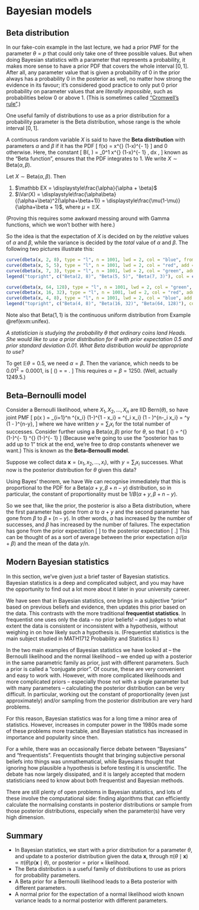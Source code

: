 # Bayesian models {#L20-bayes-models}

## Beta distribution  {#beta}

In our fake-coin example in the last lecture, we had a prior PMF for the parameter $\theta = p$ that could only take one of three possible values. But when doing Bayesian statistics with a parameter that represents a probability, it makes more sense to have a prior PDF that covers the whole interval $[0,1]$. After all, any parameter value that is given a probability of 0 in the prior always has a probability 0 in the posterior as well, no matter how strong the evidence in its favour; it's considered good practice to only put 0 prior probability on parameter values that are *literally impossible*, such as probabilities below 0 or above 1. (This is sometimes called ["Cromwell's rule"](https://en.wikipedia.org/wiki/Cromwell%27s_rule).)

One useful family of distributions to use as a prior distribution for a probability parameter is the Beta distribution, whose range is the whole interval $[0,1]$.

::: {.definition}
A continuous random variable $X$ is said to have the **Beta distribution** with parameters $\alpha$ and $\beta$ if it has the PDF
\[ f(x) = \frac{1}{B(\alpha, \beta)} x^{\alpha-1} (1-x)^{\beta - 1} \qquad \text{for $0 \leq x \leq 1$}  \]
and 0 otherwise. Here, the constant
\[ B(\alpha, \beta) = \int_0^1 x^{\alpha-1} (1-x)^{\beta - 1} \, \mathrm dx , \]
known as the "Beta function", ensures that the PDF integrates to 1. We write $X \sim \text{Beta}(\alpha, \beta)$.
:::

::: {.theorem}
Let $X \sim \text{Beta}(\alpha,\beta)$. Then

1. $\mathbb EX = \displaystyle\frac{\alpha}{\alpha + \beta}$
2. $\Var(X) = \displaystyle\frac{\alpha\beta}{(\alpha+\beta)^2(\alpha+\beta+1)} = \displaystyle\frac{\mu(1-\mu)}{\alpha+\beta + 1}$, where $\mu = \mathbb EX$.
:::

(Proving this requires some awkward messing around with Gamma functions, which we won't bother with here.)

So the idea is that the expectation of $X$ is decided on by the *relative* values of $\alpha$ and $\beta$, while the variance is decided by the *total* value of $\alpha$ and $\beta$. The following two pictures illustrate this:

```r
curve(dbeta(x, 2, 8), type = "l", n = 1001, lwd = 2, col = "blue", from = 0, to = 1, ylab = "probability density function f(x)", ylim = c(0,4))
curve(dbeta(x, 5, 5), type = "l", n = 1001, lwd = 2, col = "red", add = TRUE)
curve(dbeta(x, 7, 3), type = "l", n = 1001, lwd = 2, col = "green", add = TRUE)
legend("topright", c("Beta(2, 8)", "Beta(5, 5)", "Beta(7, 3)"), col = c("blue", "red", "green"), lwd = 2)
```

```r
curve(dbeta(x, 64, 128), type = "l", n = 1001, lwd = 2, col = "green", from = 0, to = 1, ylab = "probability density function f(x)")
curve(dbeta(x, 16, 32), type = "l", n = 1001, lwd = 2, col = "red", add = TRUE)
curve(dbeta(x, 4, 8), type = "l", n = 1001, lwd = 2, col = "blue", add = TRUE)
legend("topright", c("Beta(4, 8)", "Beta(16, 32)", "Beta(64, 128)"), col = c("blue", "red", "green"), lwd = 2)
```

Note also that $\text{Beta}(1,1)$ is the continuous uniform distribution from Example \@ref(exm:unifex).

::: {.example}
*A statistician is studying the probability $\theta$ that ordinary coins land Heads. She would like to use a prior distribution for $\theta$ with prior expectation $0.5$ and prior standard deviation $0.01$. What Beta distribution would be appropriate to use?*

To get $\mathbb E\theta = 0.5$, we need $\alpha = \beta$. Then the variance, which needs to be $0.01^2 = 0.0001$, is
\[ \Var(\theta) = \frac{\mu(1-\mu)}{\alpha+\beta+1} = \frac{0.25}{\alpha + \beta + 1} . \]
This requires $\alpha = \beta = 1250$. (Well, actually $1249.5$.)
:::

## Beta--Bernoulli model  {#beta-bern}

Consider a Bernoulli likelihood, where $X_1, X_2, \dots, X_n$ are IID $\text{Bern}(\theta)$, so have joint PMF
\[ p(\mathbf x \mid \theta) = \prod_{i=1}^n \theta^{x_i} (1-\theta)^{1 - x_i} = \theta^{\sum_i x_i} (1 - \theta)^{n-\sum_i x_i} = \theta^y (1 - \theta)^{n-y}, \]
where we have written $y = \sum_i x_i$ for the total number of successes.
Consider further using a $\text{Beta}(\alpha, \beta)$ prior for $\theta$, so that
\[ \pi(\theta) = \frac{1}{B(\alpha, \beta)} \theta^{\alpha-1} (1-\theta)^{\beta - 1} \propto \theta^{\alpha-1} (1-\theta)^{\beta - 1} \]
(Because we're going to use the "posterior has to add up to 1" trick at the end, we're free to drop constants whenever we want.) This is known as the **Beta--Bernoulli model**.

Suppose we collect data $\mathbf x = (x_1, x_2, \dots, x_i)$, with $y = \sum_i x_i$ successes. What now is the posterior distribution for $\theta$ given this data?

Using Bayes' theorem, we have
\begin{align*}
\pi(\mathbf x \mid \theta)
  &\propto \pi(\theta) p(\mathbf x \mid \theta) \\
  &= \theta^{\alpha-1} (1-\theta)^{\beta - 1} \times \theta^y (1 - \theta)^{n-y} \\
  &= \theta^{\alpha + y - 1} (1 - \theta)^{\beta + n - y - 1} .
\end{align*}
We can recognise immediately that this is proportional to the PDF for a $\text{Beta}(\alpha + y, \beta + n - y)$ distribution, so in particular, the constant of proportionality must be $1/B(\alpha + y, \beta + n - y)$.

So we see that, like the prior, the posterior is also a Beta distribution, where the first parameter has gone from $\alpha$ to $\alpha + y$ and the second parameter has gone from $\beta$ to $\beta + (n-y)$. In other words, $\alpha$ has increased by the number of successes, and $\beta$ has increased by the number of failures.
The expectation has gone from the prior expectation
\[ \frac{\alpha}{\alpha + \beta} \]
to the posterior expectation
\[ \frac{\alpha + y}{\alpha + \beta + n} .\]
This can be thought of as a sort of average between the prior expectation $\alpha/(\alpha + \beta)$ and the mean of the data $y/n$.

## Modern Bayesian statistics  {#modern-bayes}

In this section, we've given just a brief taster of Bayesian statistics. Bayesian statistics is a deep and complicated subject, and you may have the opportunity to find out a lot more about it later in your university career.

We have seen that in Bayesian statistics, one brings in a subjective "prior" based on previous beliefs and evidence, then updates this prior based on the data. This contrasts with the more traditional **frequentist statistics**. In frequentist one uses only the data -- no prior beliefs! -- and judges to what extent the data is consistent or inconsistent with a hypothesis, without weighing in on how likely such a hypothesis is. (Frequentist statistics is the main subject studied in MATH1712 Probability and Statistics II.)

In the two main examples of Bayesian statistics we have looked at -- the Bernoulli likelihood and the normal likelihood -- we ended up with a posterior in the same parametric family as prior, just with different parameters. Such a prior is called a "conjugate prior". Of course, these are very convenient and easy to work with. However, with more complicated likelihoods and more complicated priors -- especially those not with a single parameter but with many parameters -- calculating the posterior distribution can be very difficult. In particular, working out the constant of proportionality (even just approximately) and/or sampling from the posterior distribution are very hard problems.

For this reason, Bayesian statistics was for a long time a minor area of statistics. However, increases in computer power in the 1980s made some of these problems more tractable, and Bayesian statistics has increased in importance and popularity since then.

For a while, there was an occasionally fierce debate between "Bayesians" and "frequentists". Frequentists thought that bringing subjective personal beliefs into things was unmathematical, while Bayesians thought that ignoring how plausible a hypothesis is before testing it is unscientific. The debate has now largely dissipated, and it is largely accepted that modern statisticians need to know about both frequentist and Bayesian methods.

There are still plenty of open problems in Bayesian statistics, and lots of these involve the computational side: finding algorithms that can efficiently calculate the normalising constants in posterior distributions or sample from those posterior distributions, especially when the parameter(s) have very high dimension.


## Summary  {#summary-10 .unnumbered}

::: {.mysummary}
* In Bayesian statistics, we start with a prior distribution for a parameter $\theta$, and update to a posterior distribution given the data $\mathbf x$, through $\pi(\theta \mid \mathbf x) \propto \pi(\theta)p(\mathbf x \mid \theta)$, or $\text{posterior} \propto \text{prior} \times \text{likelihood}$.
* The Beta distribution is a useful family of distributions to use as priors for probability parameters.
* A Beta prior for a Bernoulli likelihood leads to a Beta posterior with different parameters.
* A normal prior for the expectation of a normal likelihood wioth known variance leads to a normal posterior with different parameters.
:::